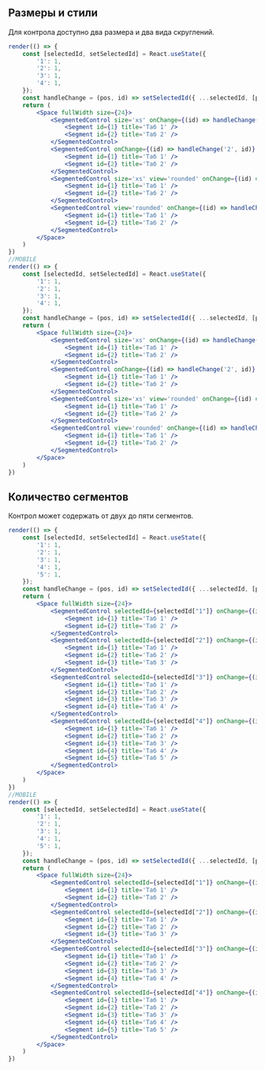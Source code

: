 ## Размеры и стили

Для контрола доступно два размера и два вида скруглений.

```jsx live
render(() => {
    const [selectedId, setSelectedId] = React.useState({
        '1': 1,
        '2': 1,
        '3': 1,
        '4': 1,
    });
    const handleChange = (pos, id) => setSelectedId({ ...selectedId, [pos]: id });
    return (
        <Space fullWidth size={24}>
            <SegmentedControl size='xs' onChange={(id) => handleChange('1', id)} selectedId={selectedId["1"]}>
                <Segment id={1} title='Таб 1' />
                <Segment id={2} title='Таб 2' />
            </SegmentedControl>
            <SegmentedControl onChange={(id) => handleChange('2', id)} selectedId={selectedId["2"]}>
                <Segment id={1} title='Таб 1' />
                <Segment id={2} title='Таб 2' />
            </SegmentedControl>
            <SegmentedControl size='xs' view='rounded' onChange={(id) => handleChange('3', id)} selectedId={selectedId["3"]}>
                <Segment id={1} title='Таб 1' />
                <Segment id={2} title='Таб 2' />
            </SegmentedControl>
            <SegmentedControl view='rounded' onChange={(id) => handleChange('4', id)} selectedId={selectedId["4"]}>
                <Segment id={1} title='Таб 1' />
                <Segment id={2} title='Таб 2' />
            </SegmentedControl>
        </Space>
    )
})
//MOBILE
render(() => {
    const [selectedId, setSelectedId] = React.useState({
        '1': 1,
        '2': 1,
        '3': 1,
        '4': 1,
    });
    const handleChange = (pos, id) => setSelectedId({ ...selectedId, [pos]: id });
    return (
        <Space fullWidth size={24}>
            <SegmentedControl size='xs' onChange={(id) => handleChange('1', id)} selectedId={selectedId["1"]}>
                <Segment id={1} title='Таб 1' />
                <Segment id={2} title='Таб 2' />
            </SegmentedControl>
            <SegmentedControl onChange={(id) => handleChange('2', id)} selectedId={selectedId["2"]}>
                <Segment id={1} title='Таб 1' />
                <Segment id={2} title='Таб 2' />
            </SegmentedControl>
            <SegmentedControl size='xs' view='rounded' onChange={(id) => handleChange('3', id)} selectedId={selectedId["3"]}>
                <Segment id={1} title='Таб 1' />
                <Segment id={2} title='Таб 2' />
            </SegmentedControl>
            <SegmentedControl view='rounded' onChange={(id) => handleChange('4', id)} selectedId={selectedId["4"]}>
                <Segment id={1} title='Таб 1' />
                <Segment id={2} title='Таб 2' />
            </SegmentedControl>
        </Space>
    )
})
```

## Количество сегментов

Контрол может содержать от двух до пяти сегментов.

```jsx live
render(() => {
    const [selectedId, setSelectedId] = React.useState({
        '1': 1,
        '2': 1,
        '3': 1,
        '4': 1,
        '5': 1,
    });
    const handleChange = (pos, id) => setSelectedId({ ...selectedId, [pos]: id });
    return (
        <Space fullWidth size={24}>
            <SegmentedControl selectedId={selectedId["1"]} onChange={(id) => handleChange('1', id)}>
                <Segment id={1} title='Таб 1' />
                <Segment id={2} title='Таб 2' />
            </SegmentedControl>
            <SegmentedControl selectedId={selectedId["2"]} onChange={(id) => handleChange('2', id)}>
                <Segment id={1} title='Таб 1' />
                <Segment id={2} title='Таб 2' />
                <Segment id={3} title='Таб 3' />
            </SegmentedControl>
            <SegmentedControl selectedId={selectedId["3"]} onChange={(id) => handleChange('3', id)}>
                <Segment id={1} title='Таб 1' />
                <Segment id={2} title='Таб 2' />
                <Segment id={3} title='Таб 3' />
                <Segment id={4} title='Таб 4' />
            </SegmentedControl>
            <SegmentedControl selectedId={selectedId["4"]} onChange={(id) => handleChange('4', id)}>
                <Segment id={1} title='Таб 1' />
                <Segment id={2} title='Таб 2' />
                <Segment id={3} title='Таб 3' />
                <Segment id={4} title='Таб 4' />
                <Segment id={5} title='Таб 5' />
            </SegmentedControl>
        </Space>
    )
})
//MOBILE
render(() => {
    const [selectedId, setSelectedId] = React.useState({
        '1': 1,
        '2': 1,
        '3': 1,
        '4': 1,
        '5': 1,
    });
    const handleChange = (pos, id) => setSelectedId({ ...selectedId, [pos]: id });
    return (
        <Space fullWidth size={24}>
            <SegmentedControl selectedId={selectedId["1"]} onChange={(id) => handleChange('1', id)}>
                <Segment id={1} title='Таб 1' />
                <Segment id={2} title='Таб 2' />
            </SegmentedControl>
            <SegmentedControl selectedId={selectedId["2"]} onChange={(id) => handleChange('2', id)}>
                <Segment id={1} title='Таб 1' />
                <Segment id={2} title='Таб 2' />
                <Segment id={3} title='Таб 3' />
            </SegmentedControl>
            <SegmentedControl selectedId={selectedId["3"]} onChange={(id) => handleChange('3', id)}>
                <Segment id={1} title='Таб 1' />
                <Segment id={2} title='Таб 2' />
                <Segment id={3} title='Таб 3' />
                <Segment id={4} title='Таб 4' />
            </SegmentedControl>
            <SegmentedControl selectedId={selectedId["4"]} onChange={(id) => handleChange('4', id)}>
                <Segment id={1} title='Таб 1' />
                <Segment id={2} title='Таб 2' />
                <Segment id={3} title='Таб 3' />
                <Segment id={4} title='Таб 4' />
                <Segment id={5} title='Таб 5' />
            </SegmentedControl>
        </Space>
    )
})
```
